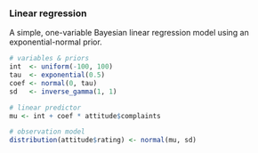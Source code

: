### Linear regression

A simple, one-variable Bayesian linear regression model using an exponential-normal prior.

```r
# variables & priors
int  <- uniform(-100, 100)
tau  <- exponential(0.5)
coef <- normal(0, tau)
sd   <- inverse_gamma(1, 1)

# linear predictor
mu <- int + coef * attitude$complaints

# observation model
distribution(attitude$rating) <- normal(mu, sd)
```
